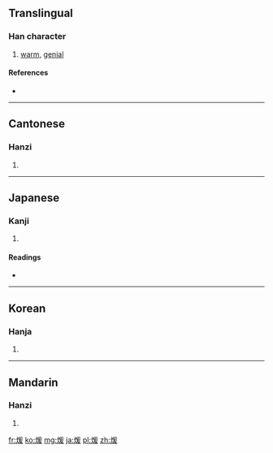 ==Translingual==

===Han character===
{{Han char|rn=86|rad=火|as=09|sn=13|four=9284<sub>7</sub>|canj=火月一水 (FBME)}}

# [[warm]], [[genial]]

====References====
* {{Han ref|kx=0676.220|dkj=19196|dj=1087.220|hdz=32219.050|uh=7156|ud=29014|bh=B7DC|bd=47068}}

----

==Cantonese==

===Hanzi===
{{yue-hanzi|jyut=|y=hyun1, nyun5}}

# {{defn|Cantonese|sort=火09}}

----

==Japanese==

===Kanji===
{{ja-kanji|grade=|rs=火09}}

# {{defn|Japanese|sort=火09}}

====Readings====
* {{ja-readings|on=[[だん]] (dan), [[けん]] (ken)|kun=[[あたためる]] (atatameru)}}

----

==Korean==

===Hanja===
{{ko-hanja|hangeul=난|eumhun=|rv=nan|mr=nan|y=nan}}

# {{defn|Korean|sort=火09}}

----

==Mandarin==

===Hanzi===
{{cmn-hanzi|pin=[[nuǎn]] ([[nuan3]])|wg=nuan<sup>3</sup>}}

# {{defn|Mandarin|sort=火09}}

[[fr:煖]]
[[ko:煖]]
[[mg:煖]]
[[ja:煖]]
[[pl:煖]]
[[zh:煖]]